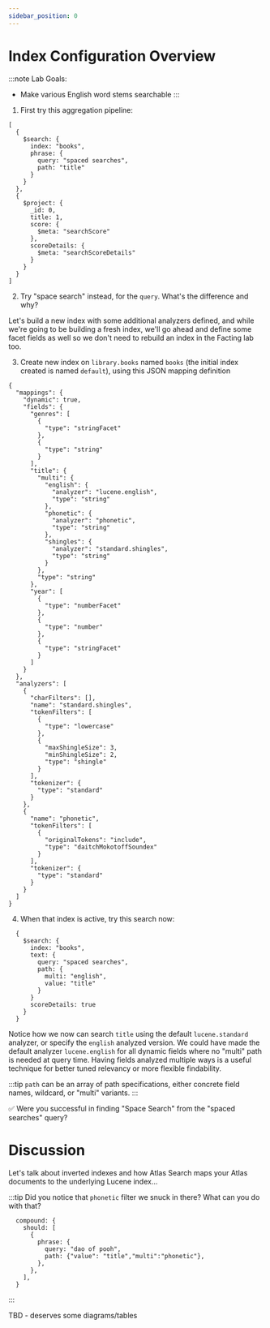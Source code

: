 ```yaml
---
sidebar_position: 0
---
```


# Index Configuration Overview

:::note
Lab Goals:
* Make various English word stems searchable
:::

1. First try this aggregation pipeline:

```
[
  {
    $search: {
      index: "books",
      phrase: {
        query: "spaced searches",
        path: "title"
      }
    }
  },
  {
    $project: {
      _id: 0,
      title: 1,
      score: {
        $meta: "searchScore"
      },
      scoreDetails: {
        $meta: "searchScoreDetails"
      }
    }
  }
]
```

2. Try "space search" instead, for the `query`.  What's the difference and why?

Let's build a new index with some additional analyzers defined, and while we're going to be
building a fresh index, we'll go ahead and define some facet fields as well so we don't need to rebuild
an index in the Facting lab too.

3. Create new index on `library.books` named `books` (the initial index created is named `default`),
   using this JSON mapping definition

```
{
  "mappings": {
    "dynamic": true,
    "fields": {
      "genres": [
        {
          "type": "stringFacet"
        },
        {
          "type": "string"
        }
      ],
      "title": {
        "multi": {
          "english": {
            "analyzer": "lucene.english",
            "type": "string"
          },
          "phonetic": {
            "analyzer": "phonetic",
            "type": "string"
          },
          "shingles": {
            "analyzer": "standard.shingles",
            "type": "string"
          }
        },
        "type": "string"
      },
      "year": [
        {
          "type": "numberFacet"
        },
        {
          "type": "number"
        },
        {
          "type": "stringFacet"
        }
      ]
    }
  },
  "analyzers": [
    {
      "charFilters": [],
      "name": "standard.shingles",
      "tokenFilters": [
        {
          "type": "lowercase"
        },
        {
          "maxShingleSize": 3,
          "minShingleSize": 2,
          "type": "shingle"
        }
      ],
      "tokenizer": {
        "type": "standard"
      }
    },
    {
      "name": "phonetic",
      "tokenFilters": [
        {
          "originalTokens": "include",
          "type": "daitchMokotoffSoundex"
        }
      ],
      "tokenizer": {
        "type": "standard"
      }
    }
  ]
}
```

4. When that index is active, try this search now:

```
  {
    $search: {
      index: "books",
      text: {
        query: "spaced searches",
        path: {
          multi: "english",
          value: "title"
        }
      }
      scoreDetails: true
    }
  }
```
Notice how we now can search `title` using the default `lucene.standard` analyzer, or specify the `english` analyzed version.
We could have made the default analyzer `lucene.english` for all dynamic fields where no "multi" path is needed at query
time. Having fields analyzed multiple ways is a useful technique for better tuned relevancy or more flexible findability.

:::tip
`path` can be an array of path specifications, either concrete field names, wildcard, or "multi" variants.
:::

✅ Were you successful in finding "Space Search" from the "spaced searches" query?

# Discussion

Let's talk about inverted indexes and how Atlas Search maps your Atlas documents to the underlying Lucene index...

:::tip
Did you notice that `phonetic` filter we snuck in there?  What can you do with that?

```
  compound: {
    should: [
      {
        phrase: {
          query: "dao of pooh",
          path: {"value": "title","multi":"phonetic"},
        },
      },
    ],
  }
```

:::

TBD - deserves some diagrams/tables